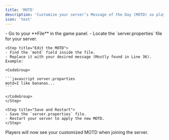 ```yaml
--- 
title: 'MOTD' 
description: 'Customize your server’s Message of the Day (MOTD) so players see your desired message when joining.' 
icon: 'text' 
---
```


<Steps>
    <Step title="Open server.properties">
    - Go to your **File** in the game panel.  
    - Locate the `server.properties` file for your server.
    </Step>

    <Step title="Edit the MOTD">
    - Find the `motd` field inside the file.  
    - Replace it with your desired message (Mostly found in Line 36). Example:

    <CodeGroup>

    ```javascript server.proparties
    motd=I like bananas...
    ```

    </CodeGroup>
    </Step>

    <Step title="Save and Restart">
    - Save the `server.properties` file.  
    - Restart your server to apply the new MOTD.
    </Step>
</Steps>

<Check>
Players will now see your customized MOTD when joining the server.
</Check>